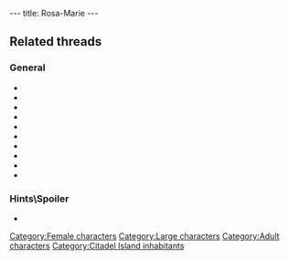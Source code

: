 ---
title: Rosa-Marie
---

{{Character|
Name=Rose-Marie|
Image=DVVACHE.jpg|
Race=Cow|
Gender=Female|
Size=Large|
Age=Adult}}

==Related threads==
===General===
* {{thread|id=11024|title=some fun stuff and tips}}
* {{thread|id=9111|title=Just a little weird poll...}}
* {{thread|id=8086|title=Twinsen's gift :p}}
* {{thread|id=8374|title=Rosa the Cow}}
* {{thread|id=833|title=The cheat what went too far!}}
* {{thread|id=7428|title=some hidden animal sex in lba 2}}
* {{thread|id=5878|title=Does anyone......?}}
* {{thread|id=5705|title=The Rosa trick}}
* {{thread|id=1695|title=The pervert cheat...}}
* {{thread|id=250|title=The funny and rude bits in LBA...}}

===Hints\Spoiler===
* {{thread|id=11475|title=Make love the the cow in LBA2}}

{{Stub}}

[[Category:Female characters]]
[[Category:Large characters]]
[[Category:Adult characters]]
[[Category:Citadel Island inhabitants]]